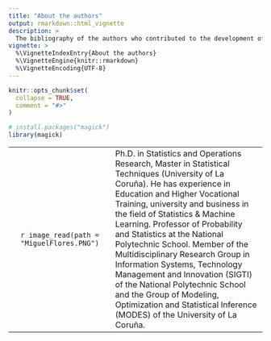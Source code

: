 ```yaml
---
title: "About the authors"
output: rmarkdown::html_vignette
description: >
  The bibliography of the authors who contributed to the development of the package that performs interlaboratory studies (ILS), with univariate and functional data, is presented below. 
vignette: >
  %\VignetteIndexEntry{About the authors}
  %\VignetteEngine{knitr::rmarkdown}
  %\VignetteEncoding{UTF-8}
---
```


```r
knitr::opts_chunk$set(
  collapse = TRUE,
  comment = "#>"
)
```
```r
# install.packages("magick")
library(magick)
```

|                  |                            |  
|:-----------------:|:---------------------------|
|`r image_read(path = "MiguelFlores.PNG")`| Ph.D. in Statistics and Operations Research, Master in Statistical Techniques (University of La Coruña). He has experience in Education and Higher Vocational Training, university and business in the field of Statistics & Machine Learning. Professor of Probability and Statistics at the National Polytechnic School. Member of the Multidisciplinary Research Group in Information Systems, Technology Management and Innovation (SIGTI) of the National Polytechnic School and the Group of Modeling, Optimization and Statistical Inference (MODES) of the University of La Coruña.</p> |



